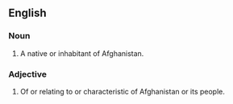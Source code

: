 ==English==

===Noun===
{{en-noun}}

# A native or inhabitant of Afghanistan.

===Adjective===
{{en-adj}}

# Of or relating to or characteristic of Afghanistan or its people.
